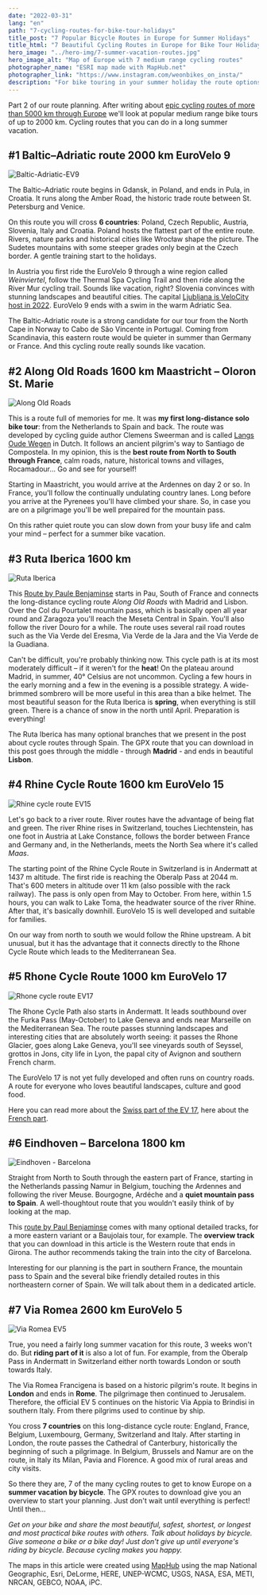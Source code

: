 ```yaml
---
date: "2022-03-31"
lang: "en"
path: "7-cycling-routes-for-bike-tour-holidays"
title_post: "7 Popular Bicycle Routes in Europe for Summer Holidays"
title_html: "7 Beautiful Cycling Routes in Europe for Bike Tour Holidays"
hero_image: "../hero-img/7-summer-vacation-routes.jpg"
hero_image_alt: "Map of Europe with 7 medium range cycling routes"
photographer_name: "ESRI map made with MapHub.net"
photographer_link: "https://www.instagram.com/weonbikes_on_insta/"
description: "For bike touring in your summer holiday the route options in Europe are endless. Learn about 7 insanely popular routes with gpx downloads to get to know country and people while relaxing on your ride."
---
```



Part 2 of our route planning. After writing about [epic cycling routes of more than 5000 km through Europe](https://weonbikes.com/en/blog/7-cycling-routes-europe-north-to-south/) we'll look at popular medium range bike tours of up to 2000 km. Cycling routes that you can do in a long summer vacation.

<SevenRoutesDownload link="https://drive.google.com/drive/folders/1DxlsSu0MWAGoVi_AGRZ8youXCGLd-ad5?usp=sharing" />

## #1 Baltic–Adriatic route 2000 km EuroVelo 9

![Baltic-Adriatic-EV9](../img/Baltic-Adriatic-EV9.jpg)

The Baltic–Adriatic route begins in Gdansk, in Poland, and ends in Pula, in Croatia. It runs along the Amber Road, the historic trade route between St. Petersburg and Venice.

On this route you will cross **6 countries**: Poland, Czech Republic, Austria, Slovenia, Italy and Croatia. Poland hosts the flattest part of the entire route. Rivers, nature parks and historical cities like Wrocław shape the picture. The Sudetes mountains with some steeper grades only begin at the Czech border. A gentle training start to the holidays.

In Austria you first ride the EuroVelo 9 through a wine region called _Weinviertel_, follow the Thermal Spa Cycling Trail and then ride along the River Mur cycling trail. Sounds like vacation, right? Slovenia convinces with stunning landscapes and beautiful cities. The capital [Ljubljana is VeloCity host in 2022](https://www.velo-city2022.com/en/). EuroVelo 9 ends with a swim in the warm Adriatic Sea.

The Baltic-Adriatic route is a strong candidate for our tour from the North Cape in Norway to Cabo de São Vincente in Portugal. Coming from Scandinavia, this eastern route would be quieter in summer than Germany or France. And this cycling route really sounds like vacation.

## #2 Along Old Roads 1600 km Maastricht – Oloron St. Marie

![Along Old Roads](../img/Oude-Wegen.jpg)

This is a route full of memories for me. It was **my first long-distance solo bike tour**: from the Netherlands to Spain and back. The route was developed by cycling guide author Clemens Sweerman and is called [Langs Oude Wegen](https://www.europafietsers.nl/fietsroutes/langs-oude-wegen-en-pelgrimssteden/) in Dutch. It follows an ancient pilgrim's way to Santiago de Compostela. In my opinion, this is the **best route from North to South through France**, calm roads, nature, historical towns and villages, Rocamadour... Go and see for yourself!

Starting in Maastricht, you would arrive at the Ardennes on day 2 or so. In France, you'll follow the continually undulating country lanes. Long before you arrive at the Pyrenees you'll have climbed your share. So, in case you are on a pilgrimage you'll be well prepaired for the mountain pass.

On this rather quiet route you can slow down from your busy life and calm your mind – perfect for a summer bike vacation.

## #3 Ruta Iberica 1600 km

![Ruta Iberica](../img/Ruta-Iberica.jpg)

This [Route by Paule Benjaminse](https://www.europafietsers.nl/fietsroutes/fietsen-naar-barcelona/) starts in Pau, South of France and connects the long-distance cycling route _Along Old Roads_ with Madrid and Lisbon. Over the Col du Pourtalet mountain pass, which is basically open all year round and Zaragoza you'll reach the Meseta Central in Spain. You'll also follow the river Douro for a while. The route uses several rail road routes such as the Via Verde del Eresma, Via Verde de la Jara and the Via Verde de la Guadiana.

Can't be difficult, you're probably thinking now. This cycle path is at its most moderately difficult – if it weren't for the **heat**! On the plateau around Madrid, in summer, 40° Celsius are not uncommon. Cycling a few hours in the early morning and a few in the evening is a possible strategy. A wide-brimmed sombrero will be more useful in this area than a bike helmet. The most beautiful season for the Ruta Iberica is **spring**, when everything is still green. There is a chance of snow in the north until April. Preparation is everything!

The Ruta Iberica has many optional branches that we present in the post about cycle routes through Spain. The GPX route that you can download in this post goes through the middle - through **Madrid** - and ends in beautiful **Lisbon**.

## #4 Rhine Cycle Route 1600 km EuroVelo 15

![Rhine cycle route EV15](../img/Rhine-Route-EV15.jpg)

Let's go back to a river route. River routes have the advantage of being flat and green. The river Rhine rises in Switzerland, touches Liechtenstein, has one foot in Austria at Lake Constance, follows the border between France and Germany and, in the Netherlands, meets the North Sea where it's called _Maas_.

The starting point of the Rhine Cycle Route in Switzerland is in Andermatt at 1437 m altitude. The first ride is reaching the Oberalp Pass at 2044 m. That's 600 meters in altitude over 11 km (also possible with the rack railway). The pass is only open from May to October. From here, within 1.5 hours, you can walk to Lake Toma, the headwater source of the river Rhine. After that, it's basically downhill. EuroVelo 15 is well developed and suitable for families.

On our way from north to south we would follow the Rhine upstream. A bit unusual, but it has the advantage that it connects directly to the Rhone Cycle Route which leads to the Mediterranean Sea.

## #5 Rhone Cycle Route 1000 km EuroVelo 17

![Rhone cycle route EV17](../img/Rhone-Route-EV17.jpg)

The Rhone Cycle Path also starts in Andermatt. It leads southbound over the Furka Pass (May-October) to Lake Geneva and ends near Marseille on the Mediterranean Sea. The route passes stunning landscapes and interesting cities that are absolutely worth seeing: it passes the Rhone Glacier, goes along Lake Geneva, you'll see vineyards south of Seyssel, grottos in Jons, city life in Lyon, the papal city of Avignon and southern French charm.

The EuroVelo 17 is not yet fully developed and often runs on country roads. A route for everyone who loves beautiful landscapes, culture and good food.

Here you can read more about the [Swiss part of the EV 17](https://www.schweizmobil.ch/en/cycling-in-switzerland/route-01.html), here about the [French part](https://en.viarhona.com/cycle-route).

## #6 Eindhoven – Barcelona 1800 km

![Eindhoven - Barcelona](../img/Eindhoven-Barcelona.jpg)

Straight from North to South through the eastern part of France, starting in the Netherlands passing Namur in Belgium, touching the Ardennes and following the river Meuse. Bourgogne, Ardéche and a **quiet mountain pass to Spain**. A well-thoughtout route that you wouldn't easily think of by looking at the map.

This [route by Paul Benjaminse](https://www.europafietsers.nl/fietsroutes/fietsen-naar-barcelona/) comes with many optional detailed tracks, for a more eastern variant or a Baujolais tour, for example. The **overview track** that you can download in this article is the Western route that ends in Girona. The author recommends taking the train into the city of Barcelona.

Interesting for our planning is the part in southern France, the mountain pass to Spain and the several bike friendly detailed routes in this northeastern corner of Spain. We will talk about them in a dedicated article.

## #7 Via Romea 2600 km EuroVelo 5

![Via Romea EV5](../img/ViaRomea-EV5.jpg)

True, you need a fairly long summer vacation for this route, 3 weeks won't do. But **riding part of it** is also a lot of fun. For example, from the Oberalp Pass in Andermatt in Switzerland either north towards London or south towards Italy.

The Via Romea Francigena is based on a historic pilgrim's route. It begins in **London** and ends in **Rome**. The pilgrimage then continued to Jerusalem. Therefore, the official EV 5 continues on the historic Via Appia to Brindisi in southern Italy. From there pilgrims used to continue by ship.

You cross **7 countries** on this long-distance cycle route: England, France, Belgium, Luxembourg, Germany, Switzerland and Italy. After starting in London, the route passes the Cathedral of Canterbury, historically the beginning of such a pilgrimage. In Belgium, Brussels and Namur are on the route, in Italy its Milan, Pavia and Florence. A good mix of rural areas and city visits.

So there they are, 7 of the many cycling routes to get to know Europe on a **summer vacation by bicycle**. The GPX routes to download give you an overview to start your planning. Just don't wait until everything is perfect! Until then...

_Get on your bike and share the most beautiful, safest, shortest, or longest and most practical bike routes with others. Talk about holidays by bicycle. Give someone a bike or a bike day! Just don't give up until everyone's riding by bicycle. Because cycling makes you happy._

<SevenRoutesDownload link="https://drive.google.com/drive/folders/1DxlsSu0MWAGoVi_AGRZ8youXCGLd-ad5?usp=sharing" />

The maps in this article were created using [MapHub](https://maphub.net/) using the map National Geographic, Esri, DeLorme, HERE, UNEP-WCMC, USGS, NASA, ESA, METI, NRCAN, GEBCO, NOAA, iPC.

